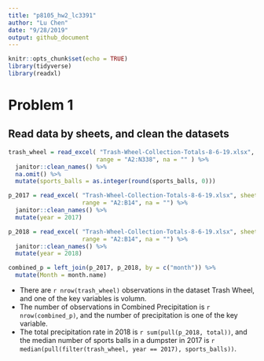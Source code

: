 ```yaml
---
title: "p8105_hw2_lc3391"
author: "Lu Chen"
date: "9/28/2019"
output: github_document
---
```


```r
knitr::opts_chunk$set(echo = TRUE)
library(tidyverse)
library(readxl)
```

# Problem 1

## Read data by sheets, and clean the datasets
```r
trash_wheel = read_excel( "Trash-Wheel-Collection-Totals-8-6-19.xlsx", sheet = "Mr. Trash Wheel",
                         range = "A2:N338", na = "" ) %>% 
  janitor::clean_names() %>% 
  na.omit() %>% 
  mutate(sports_balls = as.integer(round(sports_balls, 0)))

p_2017 = read_excel( "Trash-Wheel-Collection-Totals-8-6-19.xlsx", sheet = "2017 Precipitation", 
                     range = "A2:B14", na = "") %>% 
  janitor::clean_names() %>% 
  mutate(year = 2017)

p_2018 = read_excel( "Trash-Wheel-Collection-Totals-8-6-19.xlsx", sheet = "2018 Precipitation",
                     range = "A2:B14", na = "") %>%  
  janitor::clean_names() %>% 
  mutate(year = 2018)

combined_p = left_join(p_2017, p_2018, by = c("month")) %>% 
  mutate(Month = month.name)

```
- There are `r nrow(trash_wheel)` observations in the dataset Trash Wheel, and one of the key variables is volumn. 
- The number of observations in Combined Precipitation is `r nrow(combined_p)`, and the number of precipitation is one of the key variable.
- The total precipitation rate in 2018 is `r sum(pull(p_2018, total))`, and the median number of sports balls in a dumpster in 2017 is `r median(pull(filter(trash_wheel, year == 2017), sports_balls))`.

